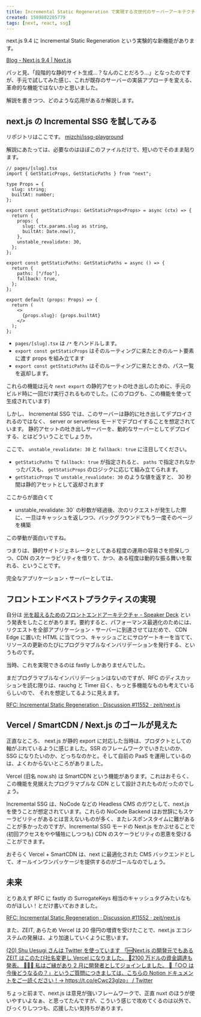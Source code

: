 ```yaml
---
title: Incremental Static Regeneration で実現する次世代のサーバーアーキテクチャ
created: 1589802285779
tags: [next, react, ssg]
---
```


next.js 9.4 に Incremental Static Regeneration という実験的な新機能があります。

[Blog \- Next\.js 9\.4 \| Next\.js](https://nextjs.org/blog/next-9-4)

パッと見、「段階的な静的サイト生成…？なんのことだろう…」となったのですが、手元で試してみた感じ、これが既存のサーバーの実装アプローチを変える、革命的な機能ではないかと思いました。

解説を書きつつ、どのような応用があるか解説します。

## next.js の Incremental SSG を試してみる

リポジトリはここです。 [mizchi/issg\-playground](https://github.com/mizchi/issg-playground)

解説にあたっては、必要なのはほぼこのファイルだけで、短いのでそのまま貼ります。

```tsx
// pages/[slug].tsx
import { GetStaticProps, GetStaticPaths } from "next";

type Props = {
  slug: string;
  builtAt: number;
};

export const getStaticProps: GetStaticProps<Props> = async (ctx) => {
  return {
    props: {
      slug: ctx.params.slug as string,
      builtAt: Date.now(),
    },
    unstable_revalidate: 30,
  };
};

export const getStaticPaths: GetStaticPaths = async () => {
  return {
    paths: ["/foo"],
    fallback: true,
  };
};

export default (props: Props) => {
  return (
    <>
      {props.slug}: {props.builtAt}
    </>
  );
};
```

- `pages/[slug].tsx` は `/*` をハンドルします。
- `export const getStaticProps` はそのルーティングに来たときのルート要素に渡す props を組み立てます
- `export const getStaticPaths` はそのルーティングに来たときの、パス一覧を返却します。

これらの機能は元々 `next export` の静的アセットの吐き出しのために、手元のビルド時に一回だけ実行されるものでした。(このブログも、この機能を使って生成されています)

しかし、 Incremental SSG では、このサーバーは静的に吐き出してデプロイされるのではなく、 server or serverless モードでデプロイすることを想定されています。
静的アセットの吐き出しサーバーを、動的なサーバーとしてデプロイする、とはどういうことでしょうか。

ここで、 `unstable_revalidate: 30` と `fallback: true` に注目してください。

- `getStaticPaths` で `fallback: true` が指定されると、 `paths` で指定されなかったパスも、 `getStaticProps` のロジックに応じて組み立てられます。
- `getStaticProps` で `unstable_revalidate: 30` のような値を返すと、 30 秒間は静的アセットとして返却されます

ここからが面白くて

- unstable_revalidate: 30` の秒数が経過後、次のリクエストが発生した際に、一旦はキャッシュを返しつつ、バックグラウンドでもう一度そのページを構築

この挙動が面白いですね。

つまりは、静的サイトジェネレータとしてある程度の運用の容易さを担保しつつ、CDN のスケーラビリティを借りて、かつ、ある程度は動的な振る舞いを取れる、ということです。

完全なアプリケーション・サーバーとしては、

## フロントエンドベストプラクティスの実現

自分は [光を超えるためのフロントエンドアーキテクチャ \- Speaker Deck](https://speakerdeck.com/mizchi/guang-wochao-erutamefalsehurontoendoakitekutiya) という発表をしたことがあります。要約すると、パフォーマンス最適化のためには、リクエストを全部アプリケーション・サーバーに到達させてはだめで、 CDN Edge に置いた HTML に当てつつ、キャッシュごとにサロゲートキーを当てて、リソースの更新のたびにプログラマブルなインバリデーションを発行する、というものです。

当時、これを実現できるのは fastly しかありませんでした。

まだプログラマブルなインバリデーションはないのですが、RFC のディスカッションを読む限りは、rauchg と Timer 曰く、もっと多機能なものも考えているらしいので、 それを想定してるように見えます。

[RFC: Incremental Static Regeneration · Discussion \#11552 · zeit/next\.js](https://github.com/zeit/next.js/discussions/11552)

## Vercel / SmartCDN / Next.js のゴールが見えた

正直なところ、 next.js が静的 export に対応した当時は、プロダクトとしての軸がぶれているように感じました。SSR のフレームワークでいきたいのか、 SSG になりたいのか、どっちなのかと。そして自前の PaaS を運用しているのは、よくわからないところがありました。

Vercel (旧名 now.sh) は SmartCDN という機能があります。これはおそらく、この機能を見据えたプログラマブルな CDN として設計されたものだったのでしょう。

Incremental SSG は、NoCode などの Headless CMS のガワとして、next.js を使うことが想定されています。これらの NoCode Backend はお世辞にもスケーラビリティがあるとは言えないものが多く、またレスポンスタイムに難があることが多かったのですが、Incremental SSG モードの Next.js をかぶせることで(初回アクセスをやや犠牲にしつつも) CDN のスケーラビリティの恩恵を受けることができます。

おそらく Vercel + SmartCDN は、next に最適化された CMS バックエンドとして、オールインワンパッケージを提供するのがゴールなのでしょう。

## 未来

とりあえず RFC に fastly の SurrogateKeys 相当のキャッシュタグみたいなものがほしい！とだけ書いておきました。

[RFC: Incremental Static Regeneration · Discussion \#11552 · zeit/next\.js](https://github.com/zeit/next.js/discussions/11552#discussioncomment-14415)

また、ZEIT, あらため Vercel は 20 億円の増資を受けたことで、next.js エコシステムの発展は、より加速していくように思います。

[\(20\) Shu Uesugi さんは Twitter を使っています 「🆕Next\.js の開発元でもある ZEIT はこのたび社名変更し Vercel になりました。 🎉2100 万ドルの資金調達も発表。 👨🏻‍💻 私はご縁があり 2 月に開発者としてジョインしました。 🤔「○○ は今後どうなるの？」というご質問につきましては、こちらの Notion ドキュメントをご一読ください！→ https://t\.co/eCwc23gIzo」 / Twitter](https://twitter.com/chibicode/status/1252745903540105216)

ちょっと前まで、next.js は意見が強いフレームワークで、正直 nuxt のほうが使いやすいよなぁ、と思ってたんですが、こういう感じで攻めてくるのは以外で、びっくりしつつも、応援したい気持ちがあります。
